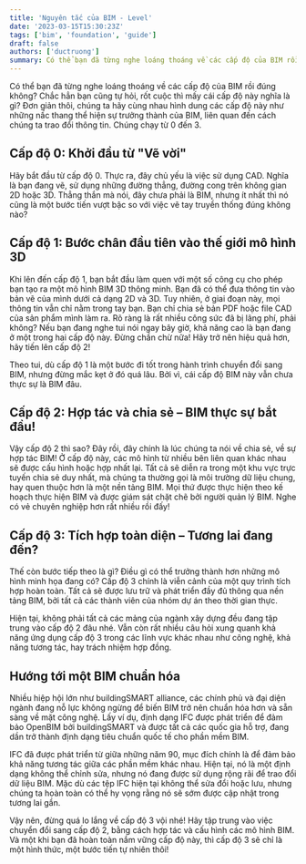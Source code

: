 ```yaml
---
title: 'Nguyên tắc của BIM - Level'
date: '2023-03-15T15:30:23Z'
tags: ['bim', 'foundation', 'guide']
draft: false
authors: ['ductruong']
summary: Có thể bạn đã từng nghe loáng thoáng về các cấp độ của BIM rồi đúng không? Rốt cuộc thì mấy cái cấp độ này nghĩa là gì?
---
```


Có thể bạn đã từng nghe loáng thoáng về các cấp độ của BIM rồi đúng không? Chắc hẳn bạn cũng tự hỏi, rốt cuộc thì mấy cái cấp độ này nghĩa là gì? Đơn giản thôi, chúng ta hãy cùng nhau hình dung các cấp độ này như những nấc thang thể hiện sự trưởng thành của BIM, liên quan đến cách chúng ta trao đổi thông tin. Chúng chạy từ 0 đến 3.

<TOCInline toc={props.toc} exclude="" />

## **Cấp độ 0: Khởi đầu từ "Vẽ vời"**

Hãy bắt đầu từ cấp độ 0. Thực ra, đây chủ yếu là việc sử dụng CAD. Nghĩa là bạn đang vẽ, sử dụng những đường thẳng, đường cong trên không gian 2D hoặc 3D. Thẳng thắn mà nói, đây chưa phải là BIM, nhưng ít nhất thì nó cũng là một bước tiến vượt bậc so với việc vẽ tay truyền thống đúng không nào?

## **Cấp độ 1: Bước chân đầu tiên vào thế giới mô hình 3D**

Khi lên đến cấp độ 1, bạn bắt đầu làm quen với một số công cụ cho phép bạn tạo ra một mô hình BIM 3D thông minh. Bạn đã có thể đưa thông tin vào bản vẽ của mình dưới cả dạng 2D và 3D. Tuy nhiên, ở giai đoạn này, mọi thông tin vẫn chỉ nằm trong tay bạn. Bạn chỉ chia sẻ bản PDF hoặc file CAD của sản phẩm mình làm ra. Rõ ràng là rất nhiều công sức đã bị lãng phí, phải không? Nếu bạn đang nghe tui nói ngay bây giờ, khả năng cao là bạn đang ở một trong hai cấp độ này. Đừng chần chừ nữa! Hãy trở nên hiệu quả hơn, hãy tiến lên cấp độ 2!

Theo tui, dù cấp độ 1 là một bước đi tốt trong hành trình chuyển đổi sang BIM, nhưng đừng mắc kẹt ở đó quá lâu. Bởi vì, cái cấp độ BIM này vẫn chưa thực sự là BIM đâu.

## **Cấp độ 2: Hợp tác và chia sẻ – BIM thực sự bắt đầu!**

Vậy cấp độ 2 thì sao? Đây rồi, đây chính là lúc chúng ta nói về chia sẻ, về sự hợp tác BIM! Ở cấp độ này, các mô hình từ nhiều bên liên quan khác nhau sẽ được cấu hình hoặc hợp nhất lại. Tất cả sẽ diễn ra trong một khu vực trực tuyến chia sẻ duy nhất, mà chúng ta thường gọi là môi trường dữ liệu chung, hay quen thuộc hơn là một nền tảng BIM. Mọi thứ được thực hiện theo kế hoạch thực hiện BIM và được giám sát chặt chẽ bởi người quản lý BIM. Nghe có vẻ chuyên nghiệp hơn rất nhiều rồi đấy!

## **Cấp độ 3: Tích hợp toàn diện – Tương lai đang đến?**

Thế còn bước tiếp theo là gì? Điều gì có thể trưởng thành hơn những mô hình minh họa đang có? Cấp độ 3 chính là viễn cảnh của một quy trình tích hợp hoàn toàn. Tất cả sẽ được lưu trữ và phát triển đầy đủ thông qua nền tảng BIM, bởi tất cả các thành viên của nhóm dự án theo thời gian thực.

Hiện tại, không phải tất cả các mảng của ngành xây dựng đều đang tập trung vào cấp độ 2 đâu nhé. Vẫn còn rất nhiều câu hỏi xung quanh khả năng ứng dụng cấp độ 3 trong các lĩnh vực khác nhau như công nghệ, khả năng tương tác, hay trách nhiệm hợp đồng.

## **Hướng tới một BIM chuẩn hóa**

Nhiều hiệp hội lớn như buildingSMART alliance, các chính phủ và đại diện ngành đang nỗ lực không ngừng để biến BIM trở nên chuẩn hóa hơn và sẵn sàng về mặt công nghệ. Lấy ví dụ, định dạng IFC được phát triển để đảm bảo OpenBIM bởi buildingSMART và được tất cả các quốc gia hỗ trợ, đang dần trở thành định dạng tiêu chuẩn quốc tế cho phần mềm BIM.

IFC đã được phát triển từ giữa những năm 90, mục đích chính là để đảm bảo khả năng tương tác giữa các phần mềm khác nhau. Hiện tại, nó là một định dạng không thể chỉnh sửa, nhưng nó đang được sử dụng rộng rãi để trao đổi dữ liệu BIM. Mặc dù các tệp IFC hiện tại không thể sửa đổi hoặc lưu, nhưng chúng ta hoàn toàn có thể hy vọng rằng nó sẽ sớm được cập nhật trong tương lai gần.

Vậy nên, đừng quá lo lắng về cấp độ 3 vội nhé! Hãy tập trung vào việc chuyển đổi sang cấp độ 2, bằng cách hợp tác và cấu hình các mô hình BIM. Và một khi bạn đã hoàn toàn nắm vững cấp độ này, thì cấp độ 3 sẽ chỉ là một hình thức, một bước tiến tự nhiên thôi!

